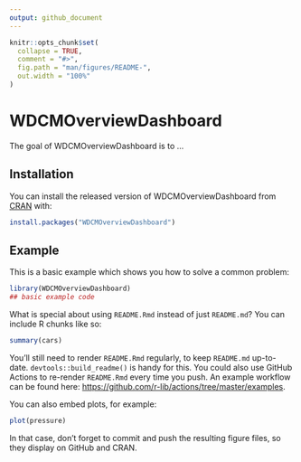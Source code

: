 ```yaml
---
output: github_document
---
```


<!-- README.md is generated from README.Rmd. Please edit that file -->

```r
knitr::opts_chunk$set(
  collapse = TRUE,
  comment = "#>",
  fig.path = "man/figures/README-",
  out.width = "100%"
)
```

# WDCMOverviewDashboard

<!-- badges: start -->
<!-- badges: end -->

The goal of WDCMOverviewDashboard is to ...

## Installation

You can install the released version of WDCMOverviewDashboard from [CRAN](https://CRAN.R-project.org) with:

``` r
install.packages("WDCMOverviewDashboard")
```

## Example

This is a basic example which shows you how to solve a common problem:

```r
library(WDCMOverviewDashboard)
## basic example code
```

What is special about using `README.Rmd` instead of just `README.md`? You can include R chunks like so:

```r
summary(cars)
```

You'll still need to render `README.Rmd` regularly, to keep `README.md` up-to-date. `devtools::build_readme()` is handy for this. You could also use GitHub Actions to re-render `README.Rmd` every time you push. An example workflow can be found here: <https://github.com/r-lib/actions/tree/master/examples>.

You can also embed plots, for example:

```r
plot(pressure)
```

In that case, don't forget to commit and push the resulting figure files, so they display on GitHub and CRAN.
